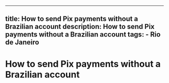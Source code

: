 ---
  title: How to send Pix payments without a Brazilian account
  description: How to send Pix payments without a Brazilian account
  tags:
    - Rio de Janeiro
  ---
  # How to send Pix payments without a Brazilian account
  